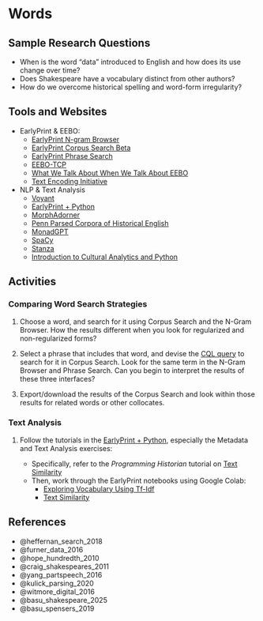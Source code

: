 # Words

## Sample Research Questions

- When is the word "data" introduced to English and how does its use change over time?
- Does Shakespeare have a vocabulary distinct from other authors?
- How do we overcome historical spelling and word-form irregularity?

## Tools and Websites


- EarlyPrint & EEBO:
  - [EarlyPrint N-gram Browser](https://earlyprint.org/lab/tool_ngram_browser.html?requestFromClient={%221%22:{%22spe%22:%22love,loue%22,%22reg%22:%22%22,%22lem%22:%22%22,%22pos%22:%22%22,%22originalPos%22:%22%22},%222%22:{%22spe%22:%22%22,%22reg%22:%22%22,%22lem%22:%22%22,%22pos%22:%22%22,%22originalPos%22:%22%22},%223%22:{%22spe%22:%22%22,%22reg%22:%22%22,%22lem%22:%22%22,%22pos%22:%22%22,%22originalPos%22:%22%22},%22databaseType%22:%22unigrams%22,%22smoothing%22:%22True%22,%22rollingAverage%22:%2220_year%22,%20%22instructionToggle%22:%20%22show%22})
  - [EarlyPrint Corpus Search Beta](https://eplab.artsci.wustl.edu/corpus-frontend-3.1.1-SNAPSHOT/earlyprint/search/)
  - [EarlyPrint Phrase Search](https://earlyprint.org/lab/tool_phrase_search.html)
  - [EEBO-TCP](https://textcreationpartnership.org/tcp-texts/eebo-tcp-early-english-books-online/)
  - [What We Talk About When We Talk About EEBO](https://observablehq.com/@jrladd/eebo)
  - [Text Encoding Initiative](https://tei-c.org/)
- NLP & Text Analysis
  - [Voyant](https://voyant-tools.org/)
  - [EarlyPrint + Python](https://earlyprint.org/jupyterbook/intro.html)
  - [MorphAdorner](https://morphadorner.northwestern.edu/)
  - [Penn Parsed Corpora of Historical English](https://www.ling.upenn.edu/ppche/ppche-release-2016/index.html)
  - [MonadGPT](https://huggingface.co/Pclanglais/MonadGPT)
  - [SpaCy](https://spacy.io/)
  - [Stanza](https://stanfordnlp.github.io/stanza/)
  - [Introduction to Cultural Analytics and Python](https://melaniewalsh.github.io/Intro-Cultural-Analytics/welcome.html)

## Activities

### Comparing Word Search Strategies

1. Choose a word, and search for it using Corpus Search and the N-Gram Browser. How the results different when you look for regularized and non-regularized forms?

2. Select a phrase that includes that word, and devise the [CQL query](https://earlyprint.org/how-to/intro_to_linguistic_search.html) to search for it in Corpus Search. Look for the same term in the N-Gram Browser and Phrase Search. Can you begin to interpret the results of these three interfaces?

3. Export/download the results of the Corpus Search and look within those results for related words or other collocates.

### Text Analysis

1. Follow the tutorials in the [EarlyPrint + Python](https://earlyprint.org/jupyterbook/intro.html), especially the Metadata and Text Analysis exercises:

   - Specifically, refer to the *Programming Historian* tutorial on [Text Similarity](https://programminghistorian.org/en/lessons/common-similarity-measures)
   - Then, work through the EarlyPrint notebooks using Google Colab:
       - [Exploring Vocabulary Using Tf-Idf](https://colab.research.google.com/drive/1aulRc5G4sGnGVqQRzHFu-Ly4Nyr3tJFJ?usp=sharing)
       - [Text Similarity](https://colab.research.google.com/drive/1NJIhp1UyXUo3Te-jYUq_l_4XpvUVm78j?usp=sharing)

## References

- @heffernan_search_2018
- @furner_data_2016
- @hope_hundredth_2010
- @craig_shakespeares_2011
- @yang_partspeech_2016
- @kulick_parsing_2020
- @witmore_digital_2016
- @basu_shakespeare_2025
- @basu_spensers_2019
